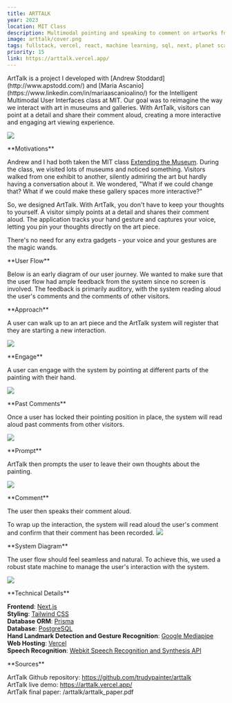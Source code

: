 ```yaml
---
title: ARTTALK
year: 2023
location: MIT Class
description: Multimodal pointing and speaking to comment on artworks for MIT class Intelligent Multimodal User Interfaces
image: arttalk/cover.png
tags: fullstack, vercel, react, machine learning, sql, next, planet scale
priority: 15
link: https://arttalk.vercel.app/
---
```


<Hero>
  <div>
    <Callout
      link="https://arttalk.vercel.app/"
      text="Try ArtTalk"
    />
    <Callout
      link="https://github.com/trudypainter/arttalk"
      text="Github Repository"
    />
    <Callout
      link="/arttalk/arttalk_paper.pdf"
      text="Technical Writeup"
    />
  </div>
  <div>
    ArtTalk is a project I developed with [Andrew Stoddard](http://www.apstodd.com/) and [Maria Ascanio](https://www.linkedin.com/in/mariaascanioalino/) for the Intelligent Multimodal User Interfaces class at MIT. Our goal was to reimagine the way we interact with art in museums and galleries. With ArtTalk, visitors can point at a detail and share their comment aloud, creating a more interactive and engaging art viewing experience.
  </div>

![](/arttalk/cover.png)

</Hero>

<Line />

<TwoCol>
**Motivations**

Andrew and I had both taken the MIT class [Extending the Museum](https://cms636.github.io/).
During the class, we visited lots of museums and noticed something. Visitors walked from one exhibit to another,
silently admiring the art but hardly having a conversation about it.
We wondered, "What if we could change that? What if we could make these gallery spaces more interactive?"

So, we designed ArtTalk. With ArtTalk, you don't have to keep your thoughts to yourself.
A visitor simply points at a detail and shares their comment aloud.
The application tracks your hand gesture and captures your voice,
letting you pin your thoughts directly on the art piece.

There's no need for any extra gadgets - your voice and your gestures are the magic wands.

</TwoCol>

<Line />

<TwoCol>
**User Flow**

Below is an early diagram of our user journey. We wanted to make sure that
the user flow had ample feedback from the system since no screen is involved.
The feedback is primarily auditory, with the system reading aloud the user's comments
and the comments of other visitors.

<Line />

<TwoCol>
**Approach**

A user can walk up to an art piece and the ArtTalk system will register that they are starting a new interaction.

![](/arttalk/1.png)

</TwoCol>

<Line />

<TwoCol>
**Engage**

A user can engage with the system by pointing at different parts of the painting with their hand.

![](/arttalk/1.5.png)

</TwoCol>

<Line />

<TwoCol>
**Past Comments**

Once a user has locked their pointing position in place,
the system will read aloud past comments from other visitors.

![](/arttalk/2.png)

</TwoCol>

<Line />

<TwoCol>
**Prompt**

ArtTalk then prompts the user to leave their own thoughts about the painting.

![](/arttalk/3.png)

</TwoCol>

<Line />

<TwoCol>
**Comment**

The user then speaks their comment aloud.

To wrap up the interaction, the system will read aloud the user's comment and confirm that their comment has been recorded.
![](/arttalk/4.png)

</TwoCol>
</TwoCol>

<Line />

<TwoCol>
**System Diagram**

The user flow should feel seamless and natural.
To achieve this, we used a robust state machine to manage
the user's interaction with the system.

![](/arttalk/state.png)

</TwoCol>

<Line />

<TwoCol>
**Technical Details**

**Frontend**: [Next.js](https://nextjs.org/)  
**Styling**: [Tailwind CSS](https://tailwindcss.com/)  
**Database ORM**: [Prisma](https://www.prisma.io/)  
**Database**: [PostgreSQL](https://www.postgresql.org/)  
**Hand Landmark Detection and Gesture Recognition**: [Google Mediapipe](https://google.github.io/mediapipe/)  
**Web Hosting**: [Vercel](https://vercel.com/)  
**Speech Recognition**: [Webkit Speech Recognition and Synthesis API](https://developer.mozilla.org/en-US/docs/Web/API/Web_Speech_API)

</TwoCol>

<Line />

<TwoCol>
**Sources**

ArtTalk Github repository: https://github.com/trudypainter/arttalk  
ArtTalk live demo: https://arttalk.vercel.app/  
ArtTalk final paper: /arttalk/arttalk_paper.pdf

</TwoCol>
